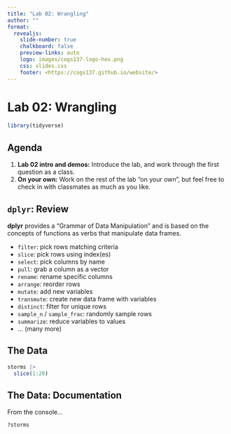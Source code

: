 ```yaml
---
title: "Lab 02: Wrangling"
author: ""
format:
  revealjs:
    slide-number: true
    chalkboard: false 
    preview-links: auto
    logo: images/cogs137-logo-hex.png
    css: slides.css
    footer: <https://cogs137.github.io/website/>
---
```


# Lab 02: Wrangling {background-color="#0E3A53"}

```r
library(tidyverse)
```

## Agenda

1.  **Lab 02 intro and demos:** Introduce the lab, and work through the first question as a class.
2.  **On your own:** Work on the rest of the lab "on your own", but feel free to check in with classmates as much as you like.

## `dplyr`: Review {.scrollable .smaller}

**dplyr** provides a "Grammar of Data Manipulation" and is based on the concepts of functions as verbs that manipulate data frames.

-   `filter`: pick rows matching criteria
-   `slice`: pick rows using index(es)
-   `select`: pick columns by name
-   `pull`: grab a column as a vector
-   `rename`: rename specific columns
-   `arrange`: reorder rows
-   `mutate`: add new variables
-   `transmute`: create new data frame with variables
-   `distinct`: filter for unique rows
-   `sample_n` / `sample_frac`: randomly sample rows
-   `summarize`: reduce variables to values
-   ... (many more)

## The Data {.smaller}

```r
storms |>
  slice(1:20)
```

## The Data: Documentation

From the console...

```r
?storms
```
